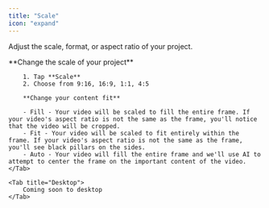 ```yaml
---
title: "Scale"
icon: "expand"
---
```


Adjust the scale, format, or aspect ratio of your project.

<Tabs>
    <Tab title="iOS">
        **Change the scale of your project**

        1. Tap **Scale**
        2. Choose from 9:16, 16:9, 1:1, 4:5

        **Change your content fit**

        - Fill - Your video will be scaled to fill the entire frame. If your video's aspect ratio is not the same as the frame, you'll notice that the video will be cropped.
        - Fit - Your video will be scaled to fit entirely within the frame. If your video's aspect ratio is not the same as the frame, you'll see black pillars on the sides.
        - Auto - Your video will fill the entire frame and we'll use AI to attempt to center the frame on the important content of the video.
    </Tab>

    <Tab title="Desktop">
        Coming soon to desktop
    </Tab>
</Tabs>
